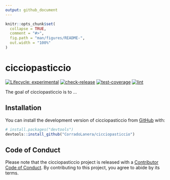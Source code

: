 ```yaml
---
output: github_document
---
```


<!-- README.md is generated from README.Rmd. Please edit that file -->

```r
knitr::opts_chunk$set(
  collapse = TRUE,
  comment = "#>",
  fig.path = "man/figures/README-",
  out.width = "100%"
)
```

# cicciopasticcio

<!-- badges: start -->
[![Lifecycle: experimental](https://img.shields.io/badge/lifecycle-experimental-orange.svg)](https://lifecycle.r-lib.org/articles/stages.html#experimental)
[![check-release](https://github.com/CorradoLanera/cicciopasticcio/actions/workflows/check-release.yaml/badge.svg)](https://github.com/CorradoLanera/cicciopasticcio/actions/workflows/check-release.yaml)
[![test-coverage](https://github.com/CorradoLanera/cicciopasticcio/actions/workflows/test-coverage.yaml/badge.svg)](https://github.com/CorradoLanera/cicciopasticcio/actions/workflows/test-coverage.yaml)
[![lint](https://github.com/CorradoLanera/cicciopasticcio/actions/workflows/lint.yaml/badge.svg)](https://github.com/CorradoLanera/cicciopasticcio/actions/workflows/lint.yaml)
<!-- badges: end -->

The goal of cicciopasticcio is to ...

## Installation

You can install the development version of cicciopasticcio from [GitHub](https://github.com/) with:

``` r
# install.packages("devtools")
devtools::install_github("CorradoLanera/cicciopasticcio")
```

## Code of Conduct

Please note that the cicciopasticcio project is released with a [Contributor Code of Conduct](https://contributor-covenant.org/version/2/1/CODE_OF_CONDUCT.html). By contributing to this project, you agree to abide by its terms.
